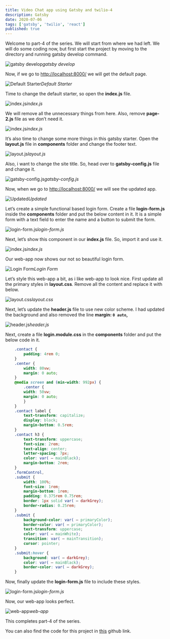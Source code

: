```yaml
---
title: Video Chat app using Gatsby and twilio-4
description: Gatsby
date: 2020-07-06
tags: ['gatsby', 'twilio', 'react']
published: true
---
```


Welcome to part-4 of the series. We will start from where we had left. We will do some coding now, but first start the project by moving to the directory and running gatsby develop command.

![gatsby develop](https://ik.imagekit.io/thewebdev/GatsbyTwilio/4/1_PYPx7Kxidc.png)*gatsby develop*

Now, if we go to [http://localhost:8000/](http://localhost:8000/) we will get the default page.

![Default Starter](https://ik.imagekit.io/thewebdev/GatsbyTwilio/4/2_ZozAZUNhth.png)*Default Starter*

Time to change the default starter, so open the **index.js** file.

![index.js](https://ik.imagekit.io/thewebdev/GatsbyTwilio/4/3_EzSWcHz_cQ.png)*index.js*

We will remove all the unnecessary things from here. Also, remove **page-2.js** file as we don’t need it.

![index.js](https://ik.imagekit.io/thewebdev/GatsbyTwilio/4/4_kDdCwiIHx.png)*index.js*

It’s also time to change some more things in this gatsby starter. Open the **layout.js** file in **components** folder and change the footer text.

![layout.js](https://ik.imagekit.io/thewebdev/GatsbyTwilio/4/5_HBOgVhmbB.png)*layout.js*

Also, i want to change the site title. So, head over to **gatsby-config.js** file and change it.

![gatsby-config.js](https://ik.imagekit.io/thewebdev/GatsbyTwilio/4/6_L_xA3gOeDE.png)*gatsby-config.js*

Now, when we go to [http://localhost:8000/](http://localhost:8000/) we will see the updated app.

![Updated](https://ik.imagekit.io/thewebdev/GatsbyTwilio/4/7_niQp2EaNL.png)*Updated*

Let’s create a simple functional based login form. Create a file **login-form.js** inside the **components** folder and put the below content in it. It is a simple form with a text field to enter the name and a button to submit the form.

![login-form.js](https://ik.imagekit.io/thewebdev/GatsbyTwilio/4/8_8mNHG4vA7H.png)*login-form.js*

Next, let’s show this component in our **index.js** file. So, import it and use it.

![index.js](https://ik.imagekit.io/thewebdev/GatsbyTwilio/4/9_1ENVuAkfJ.png)*index.js*

Our web-app now shows our not so beautiful login form.

![Login Form](https://ik.imagekit.io/thewebdev/GatsbyTwilio/4/10_puTnZnJnik.png)*Login Form*

Let’s style this web-app a bit, as i like web-app to look nice. First update all the primary styles in **layout.css**. Remove all the content and replace it with below.

![layout.css](https://ik.imagekit.io/thewebdev/GatsbyTwilio/4/11_jopmA0jCiZ.png)*layout.css*

Next, let’s update the **header.js** file to use new color scheme. I had updated the background and also removed the line **margin: `0 auto`,**

![header.js](https://ik.imagekit.io/thewebdev/GatsbyTwilio/4/12_UwWHrII-B.png)*header.js*

Next, create a file **login.module.css** in the **components** folder and put the below code in it.


```css
    .contact {
        padding: 4rem 0;
    }
    .center {
        width: 80vw;
        margin: 0 auto;
    }
    @media screen and (min-width: 992px) {
        .center {
        width: 50vw;
        margin: 0 auto;
        }
    }
    .contact label {
        text-transform: capitalize;
        display: block;
        margin-bottom: 0.5rem;
    }
    .contact h3 {
        text-transform: uppercase;
        font-size: 2rem;
        text-align: center;
        letter-spacing: 7px;
        color: var( — mainBlack);
        margin-bottom: 2rem;
    }
    .formControl,
    .submit {
        width: 100%;
        font-size: 1rem;
        margin-bottom: 1rem;
        padding: 0.375rem 0.75rem;
        border: 1px solid var( — darkGrey);
        border-radius: 0.25rem;
    }
    .submit {
        background-color: var( — primaryColor);
        border-color: var( — primaryColor);
        text-transform: uppercase;
        color: var( — mainWhite);
        transition: var( — mainTransition);
        cursor: pointer;
    }
    .submit:hover {
        background: var( — darkGrey);
        color: var( — mainBlack);
        border-color: var( — darkGrey);
    }
```

Now, finally update the **login-form.js** file to include these styles.

![login-form.js](https://ik.imagekit.io/thewebdev/GatsbyTwilio/4/13_DoGrkkQlW.png)*login-form.js*

Now, our web-app looks perfect.

![web-app](https://ik.imagekit.io/thewebdev/GatsbyTwilio/4/14_qLcSDA5m2I.png)*web-app*

This completes part-4 of the series.

You can also find the code for this project in [this](https://github.com/nabendu82/SimpleVideoApp) github link.
